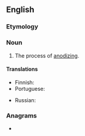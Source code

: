 ==English==

===Etymology===
{{suffix|en|anode|ization}}

===Noun===
{{en-noun|~}}

# The process of [[anodize|anodizing]].

====Translations====
{{trans-top|the process of anodizing}}
* Finnish: {{t+|fi|anodisointi}}
* Portuguese: {{t|pt|anodização|f}}
{{trans-mid}}
* Russian: {{t+|ru|анодирование|n}}
{{trans-bottom}}

===Anagrams===
* {{anagrams|en|a=aadiinnootz|adonization}}